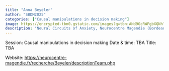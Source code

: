 ```yaml
---
title: "Anna Beyeler"
author: "SBDM2025"
categories: ["Causal manipulations in decision making"]
image: https://encrypted-tbn0.gstatic.com/images?q=tbn:ANd9GcRWFgbXQNhlZyYSJ3ZftaMc2mcgyhHHjHiVdA&s
description: "Neural Circuits of Anxiety, Neurocentre Magendie (Bordeaux, France)"
---
```


Session: Causal manipulations in decision making
Date & time: TBA
Title: TBA

Website: [https://neurocentre-magendie.fr/recherche/Beyeler/descriptionTeam.php](https://neurocentre-magendie.fr/recherche/Beyeler/descriptionTeam.php)